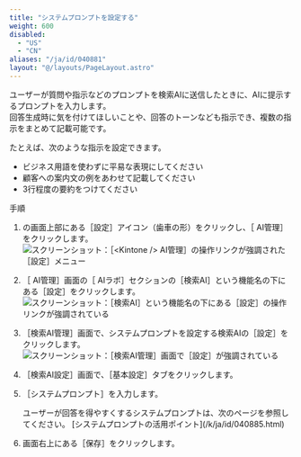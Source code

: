 ```yaml
---
title: "システムプロンプトを設定する"
weight: 600
disabled:
  - "US"
  - "CN"
aliases: "/ja/id/040881"
layout: "@/layouts/PageLayout.astro"
---
```



ユーザーが質問や指示などのプロンプトを検索AIに送信したときに、AIに提示するプロンプトを入力します。  
回答生成時に気を付けてほしいことや、回答のトーンなども指示でき、複数の指示をまとめて記載可能です。

たとえば、次のような指示を設定できます。

* ビジネス用語を使わずに平易な表現にしてください
* 顧客への案内文の例をあわせて記載してください
* 3行程度の要約をつけてください

<Heading level={2} id="assist_settings_search_prefs_prompt_10">手順</Heading>

1. <Kintone />の画面上部にある［設定］アイコン（歯車の形）をクリックし、［<Kintone /> AI管理］をクリックします。  
   <Img src="/k/kintone/img-ja/ai_enable_01.png" alt="スクリーンショット：［<Kintone /> AI管理］の操作リンクが強調された［設定］メニュー" />

1. ［<Kintone /> AI管理］画面の［<Kintone /> AIラボ］セクションの［検索AI］という機能名の下にある［設定］をクリックします。  
   <Img src="/k/kintone/img-ja/assist_ceate_01.png" alt="スクリーンショット：［検索AI］という機能名の下にある［設定］の操作リンクが強調されている" />

1. ［検索AI管理］画面で、システムプロンプトを設定する検索AIの［設定］をクリックします。  
   <Img src="/k/kintone/img-ja/search_prefs_change_01.png" alt="スクリーンショット：［検索AI管理］画面で［設定］が強調されている" />

1. ［検索AI設定］画面で、［基本設定］タブをクリックします。

1. ［システムプロンプト］を入力します。

   <Hint>
   ユーザーが回答を得やすくするシステムプロンプトは、次のページを参照してください。  
      [システムプロンプトの活用ポイント](/k/ja/id/040885.html)
   </Hint>

1. 画面右上にある［保存］をクリックします。

